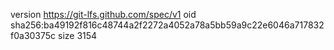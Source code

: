 version https://git-lfs.github.com/spec/v1
oid sha256:ba49192f816c48744a2f2272a4052a78a5bb59a9c22e6046a717832f0a30375c
size 3154
